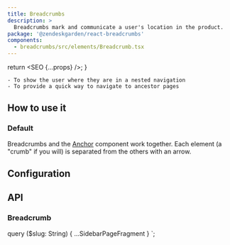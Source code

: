 ```yaml
---
title: Breadcrumbs
description: >
  Breadcrumbs mark and communicate a user's location in the product.
package: '@zendeskgarden/react-breadcrumbs'
components:
  - breadcrumbs/src/elements/Breadcrumb.tsx
---
```



  return <SEO {...props} />;
}

<Usage>
  <Use>

    - To show the user where they are in a nested navigation
    - To provide a quick way to navigate to ancestor pages

  </Use>
</Usage>

## How to use it

### Default

Breadcrumbs and the [Anchor](/components/anchor) component work together. Each element (a "crumb" if
you will) is separated from the others with an arrow.


<CodeExample code={BreadcrumbsDefaultCode}>
  <BreadcrumbsDefault />
</CodeExample>

## Configuration

<Configuration reactPackage={props.data.mdx.package} components={props.data.mdx.components} />

## API

### Breadcrumb

<Component components={props.data.mdx.components} componentName="breadcrumb" />

<PropSheet components={props.data.mdx.components} componentName="breadcrumb" />


  query ($slug: String) {
    ...SidebarPageFragment
  }
`;
